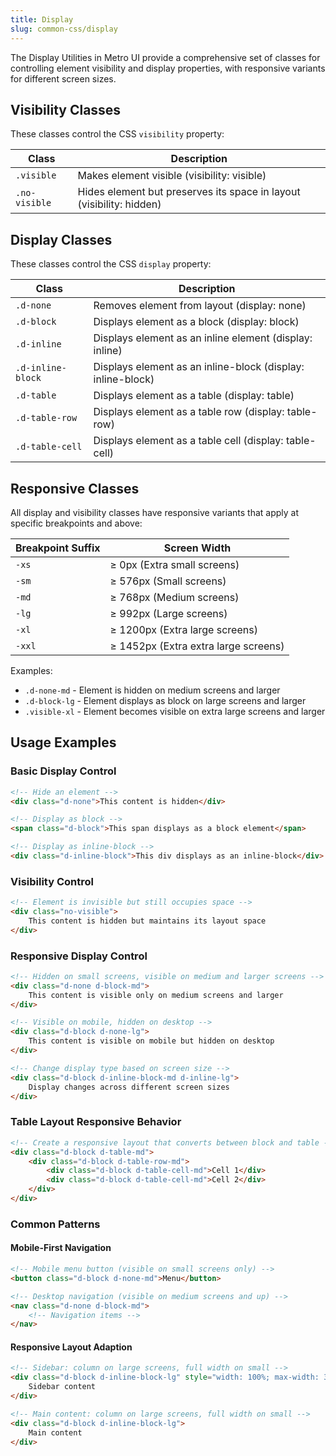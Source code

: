 ```yaml
---
title: Display
slug: common-css/display
---
```


The Display Utilities in Metro UI provide a comprehensive set of classes for controlling element visibility and display properties, with responsive variants for different screen sizes.

## Visibility Classes

These classes control the CSS `visibility` property:

| Class | Description |
| --- | --- |
| `.visible` | Makes element visible (visibility: visible) |
| `.no-visible` | Hides element but preserves its space in layout (visibility: hidden) |

## Display Classes

These classes control the CSS `display` property:

| Class | Description |
| --- | --- |
| `.d-none` | Removes element from layout (display: none) |
| `.d-block` | Displays element as a block (display: block) |
| `.d-inline` | Displays element as an inline element (display: inline) |
| `.d-inline-block` | Displays element as an inline-block (display: inline-block) |
| `.d-table` | Displays element as a table (display: table) |
| `.d-table-row` | Displays element as a table row (display: table-row) |
| `.d-table-cell` | Displays element as a table cell (display: table-cell) |

## Responsive Classes

All display and visibility classes have responsive variants that apply at specific breakpoints and above:

| Breakpoint Suffix | Screen Width |
| --- | --- |
| `-xs` | ≥ 0px (Extra small screens) |
| `-sm` | ≥ 576px (Small screens) |
| `-md` | ≥ 768px (Medium screens) |
| `-lg` | ≥ 992px (Large screens) |
| `-xl` | ≥ 1200px (Extra large screens) |
| `-xxl` | ≥ 1452px (Extra extra large screens) |

Examples:
- `.d-none-md` - Element is hidden on medium screens and larger
- `.d-block-lg` - Element displays as block on large screens and larger
- `.visible-xl` - Element becomes visible on extra large screens and larger

## Usage Examples

### Basic Display Control

```html
<!-- Hide an element -->
<div class="d-none">This content is hidden</div>

<!-- Display as block -->
<span class="d-block">This span displays as a block element</span>

<!-- Display as inline-block -->
<div class="d-inline-block">This div displays as an inline-block</div>
```

### Visibility Control

```html
<!-- Element is invisible but still occupies space -->
<div class="no-visible">
    This content is hidden but maintains its layout space
</div>
```

### Responsive Display Control

```html
<!-- Hidden on small screens, visible on medium and larger screens -->
<div class="d-none d-block-md">
    This content is visible only on medium screens and larger
</div>

<!-- Visible on mobile, hidden on desktop -->
<div class="d-block d-none-lg">
    This content is visible on mobile but hidden on desktop
</div>

<!-- Change display type based on screen size -->
<div class="d-block d-inline-block-md d-inline-lg">
    Display changes across different screen sizes
</div>
```

### Table Layout Responsive Behavior

```html
<!-- Create a responsive layout that converts between block and table -->
<div class="d-block d-table-md">
    <div class="d-block d-table-row-md">
        <div class="d-block d-table-cell-md">Cell 1</div>
        <div class="d-block d-table-cell-md">Cell 2</div>
    </div>
</div>
```

### Common Patterns

#### Mobile-First Navigation

```html
<!-- Mobile menu button (visible on small screens only) -->
<button class="d-block d-none-md">Menu</button>

<!-- Desktop navigation (visible on medium screens and up) -->
<nav class="d-none d-block-md">
    <!-- Navigation items -->
</nav>
```

#### Responsive Layout Adaption

```html
<!-- Sidebar: column on large screens, full width on small -->
<div class="d-block d-inline-block-lg" style="width: 100%; max-width: 300px;">
    Sidebar content
</div>

<!-- Main content: column on large screens, full width on small -->
<div class="d-block d-inline-block-lg">
    Main content
</div>
```
